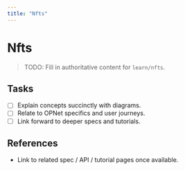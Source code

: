 ```yaml
---
title: "Nfts"
---
```


# Nfts

> TODO: Fill in authoritative content for `learn/nfts`.

## Tasks
- [ ] Explain concepts succinctly with diagrams.
- [ ] Relate to OPNet specifics and user journeys.
- [ ] Link forward to deeper specs and tutorials.

## References
- Link to related spec / API / tutorial pages once available.
